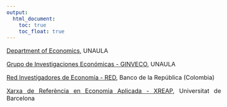 ---
output:
  html_document: 
    toc: true
    toc_float: true
---

<link rel="stylesheet" href="styles.css" type="text/css">

<style>
body {
text-align: justify}

body{ /* Normal  */
      font-size: 12pt;
  }
</style>

[Department of Economics](https://www.unaula.edu.co/profesores_econo), UNAULA

[Grupo de Investigaciones Económicas - GINVECO](https://www.unaula.edu.co/economia/investigacion/grupo), UNAULA

[Red Investigadores de Economía - RED](http://www.redinvestigadores.org/), Banco de la República (Colombia)

[Xarxa de Referència en Economia Aplicada - XREAP](http://xreap.cat/ca/investigadors/), Universitat de Barcelona
